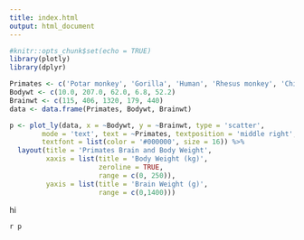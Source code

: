 ```yaml
---
title: index.html
output: html_document
---
```


```r
#knitr::opts_chunk$set(echo = TRUE)
library(plotly)
library(dplyr)

Primates <- c('Potar monkey', 'Gorilla', 'Human', 'Rhesus monkey', 'Chimp')
Bodywt <- c(10.0, 207.0, 62.0, 6.8, 52.2)
Brainwt <- c(115, 406, 1320, 179, 440)
data <- data.frame(Primates, Bodywt, Brainwt)

p <- plot_ly(data, x = ~Bodywt, y = ~Brainwt, type = 'scatter',
        mode = 'text', text = ~Primates, textposition = 'middle right',
        textfont = list(color = '#000000', size = 16)) %>%
  layout(title = 'Primates Brain and Body Weight',
         xaxis = list(title = 'Body Weight (kg)',
                      zeroline = TRUE,
                      range = c(0, 250)),
         yaxis = list(title = 'Brain Weight (g)',
                      range = c(0,1400)))
```

hi

`r p`

